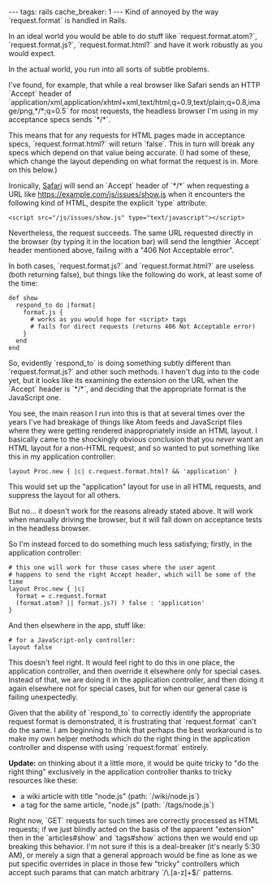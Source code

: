 ---
tags: rails
cache_breaker: 1
---
Kind of annoyed by the way `request.format` is handled in Rails.

In an ideal world you would be able to do stuff like `request.format.atom?`, `request.format.js?`, `request.format.html?` and have it work robustly as you would expect.

In the actual world, you run into all sorts of subtle problems.

I've found, for example, that while a real browser like Safari sends an HTTP `Accept` header of `application/xml,application/xhtml+xml,text/html;q=0.9,text/plain;q=0.8,image/png,*/*;q=0.5` for most requests, the headless browser I'm using in my acceptance specs sends `*/*`.

This means that for any requests for HTML pages made in acceptance specs, `request.format.html?` will return `false`. This in turn will break any specs which depend on that value being accurate. (I had some of these, which change the layout depending on what format the request is in. More on this below.)

Ironically, [[Safari]] will send an `Accept` header of `*/*` when requesting a URL like https://example.com/js/issues/show.js when it encounters the following kind of HTML, despite the explicit `type` attribute:

<pre lang="html"><script src="/js/issues/show.js" type="text/javascript"></script></pre>

Nevertheless, the request succeeds. The same URL requested directly in the browser (by typing it in the location bar) will send the lengthier `Accept` header mentioned above, failing with a "406 Not Acceptable error".

In both cases, `request.format.js?` and `request.format.html?` are useless (both returning false), but things like the following do work, at least some of the time:

<pre lang="ruby">def show
  respond_to do |format|
    format.js {
      # works as you would hope for <script> tags
      # fails for direct requests (returns 406 Not Acceptable error)
    }
  end
end</pre>

So, evidently `respond_to` is doing something subtly different than `request.format.js?` and other such methods. I haven't dug into to the code yet, but it looks like its examining the extension on the URL when the `Accept` header is `*/*`, and deciding that the appropriate format is the JavaScript one.

You see, the main reason I run into this is that at several times over the years I've had breakage of things like Atom feeds and JavaScript files where they were getting rendered inappropriately inside an HTML layout. I basically came to the shockingly obvious conclusion that you ''never'' want an HTML layout for a non-HTML request, and so wanted to put something like this in my application controller:

<pre lang="ruby">layout Proc.new { |c| c.request.format.html? && 'application' }</pre>

This would set up the "application" layout for use in all HTML requests, and suppress the layout for all others.

But no... it doesn't work for the reasons already stated above. It will work when manually driving the browser, but it will fall down on acceptance tests in the headless browser.

So I'm instead forced to do something much less satisfying; firstly, in the application controller:

<pre lang="ruby"># this one will work for those cases where the user agent
# happens to send the right Accept header, which will be some of the time
layout Proc.new { |c|
  format = c.request.format
  (format.atom? || format.js?) ? false : 'application'
}</pre>

And then elsewhere in the app, stuff like:

<pre lang="ruby"># for a JavaScript-only controller:
layout false</pre>

This doesn't feel right. It would feel right to do this in one place, the application controller, and then override it elsewhere only for special cases. Instead of that, we are doing it in the application controller, and then doing it again elsewhere not for special cases, but for when our general case is failing unexpectedly.

Given that the ability of `respond_to` to correctly identify the appropriate request format is demonstrated, it is frustrating that `request.format` can't do the same. I am beginning to think that perhaps the best workaround is to make my own helper methods which do the right thing in the application controller and dispense with using `request.format` entirely.

'''Update:''' on thinking about it a little more, it would be quite tricky to "do the right thing" exclusively in the application controller thanks to tricky resources like these:

* a wiki article with title "node.js" (path: `/wiki/node.js`)
* a tag for the same article, "node.js" (path: `/tags/node.js`)

Right now, `GET` requests for such times are correctly processed as HTML requests; if we just blindly acted on the basis of the apparent "extension" then in the `articles#show` and `tags#show` actions then we would end up breaking this behavior. I'm not sure if this is a deal-breaker (it's nearly 5:30 AM), or merely a sign that a general approach would be fine as lone as we put specific overrides in place in those few "tricky" controllers which accept such params that can match arbitrary `/\.[a-z]+$/` patterns.
